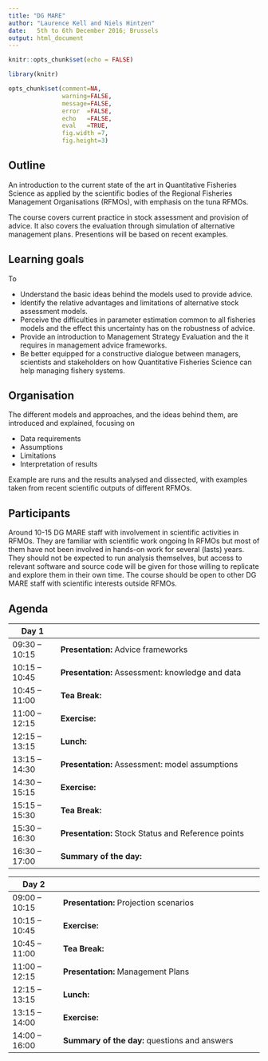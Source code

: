```yaml
---
title: "DG MARE"
author: "Laurence Kell and Niels Hintzen"
date:   5th to 6th December 2016; Brussels
output: html_document
---
```


```r
knitr::opts_chunk$set(echo = FALSE)
```

```r
library(knitr)

opts_chunk$set(comment=NA, 
               warning=FALSE, 
               message=FALSE, 
               error  =FALSE, 
               echo   =FALSE, 
               eval   =TRUE,
               fig.width =7, 
               fig.height=3)
```


## Outline

An introduction to the current state of the art in Quantitative Fisheries Science as applied by the scientific bodies of the Regional Fisheries Management Organisations (RFMOs), with emphasis on the tuna RFMOs.

The course covers current practice in stock assessment and provision of advice. It also covers the evaluation through simulation of alternative management plans. Presentions will be based on recent examples.

## Learning goals

To 

+ Understand the basic ideas behind the models used to provide advice.
+ Identify the relative advantages and limitations of alternative stock assessment models.
+ Perceive the difficulties in parameter estimation common to all fisheries models and the effect this uncertainty has on the robustness of advice.
+ Provide an introduction to Management Strategy Evaluation and the it requires in management advice frameworks.
+ Be better equipped for a constructive dialogue between managers, scientists and stakeholders on how Quantitative Fisheries Science can help managing fishery systems.

## Organisation

The different models and approaches, and the ideas behind them, are introduced and explained, focusing on

+ Data requirements
+ Assumptions
+ Limitations
+ Interpretation of results

Example are runs and the results analysed and dissected, with examples taken from recent scientific outputs of different RFMOs.

## Participants

Around 10-15  DG MARE staff with involvement in scientific activities in RFMOs. They are familiar with scientific work ongoing In RFMOs but most of them have not been involved in hands-on work for several (lasts) years. They should not be expected to run analysis themselves, but access to relevant software and source code will be given for those willing to replicate and explore them in their own time. The course should be open to other DG MARE staff with scientific interests outside RFMOs.

\newpage
## Agenda

| Day 1         |                                                           |
| --------------|:----------------------------------------------------------|
| 09:30 – 10:15 | **Presentation:** Advice frameworks                       |
| 10:15 – 10:45 | **Presentation:** Assessment: knowledge and data          |
| 10:45 – 11:00 | **Tea Break:**                                            |
| 11:00 – 12:15 | **Exercise:**                                             |
| 12:15 – 13:15 | **Lunch:**                                                |
| 13:15 – 14:30 | **Presentation:** Assessment: model assumptions           |
| 14:30 – 15:15 | **Exercise:**                                             |
| 15:15 – 15:30 | **Tea Break:**                                            |
| 15:30 – 16:30 | **Presentation:** Stock Status and Reference points       |
| 16:30 – 17:00 | **Summary of the day:**                                   |

| Day 2         |                                                       |
| --------------|-------------------------------------------------------|
| 09:00 – 10:15 | **Presentation:** Projection scenarios  $~~~~~~~~~~~~~~~~~~~~~~~~$|
| 10:15 – 10:45 | **Exercise:**                                         |
| 10:45 – 11:00 | **Tea Break:**                                        |
| 11:00 – 12:15 | **Presentation:** Management Plans                    |
| 12:15 – 13:15 | **Lunch:**                                            |
| 13:15 – 14:00 | **Exercise:**                                         |
| 14:00 – 16:00 | **Summary of the day:** questions and answers         |

